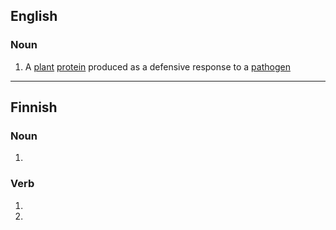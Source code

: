 ==English==

===Noun===
{{en-noun}}

# {{lb|en|protein}} A [[plant]] [[protein]] produced as a defensive response to a [[pathogen]]

----

==Finnish==

===Noun===
{{head|fi|noun form}}

# {{fi-form of|harppi|case=genitive|pl=singular}}

===Verb===
{{head|fi|verb form}}

# {{fi-form of|harppia|pr=first-person|pl=singular|mood=indicative|tense=present}}
# {{fi-form of|harppia|pr=first-person|pl=singular|mood=indicative|tense=past}}
